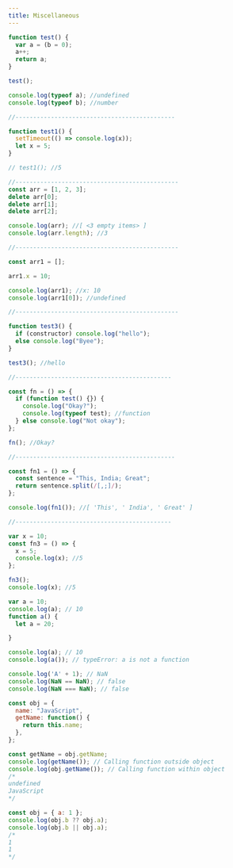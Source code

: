 ```yaml
---
title: Miscellaneous
---
```


```JavaScript
function test() {
  var a = (b = 0);
  a++;
  return a;
}

test();

console.log(typeof a); //undefined
console.log(typeof b); //number

//---------------------------------------------

function test1() {
  setTimeout(() => console.log(x));
  let x = 5;
}

// test1(); //5

//----------------------------------------------
const arr = [1, 2, 3];
delete arr[0];
delete arr[1];
delete arr[2];

console.log(arr); //[ <3 empty items> ]
console.log(arr.length); //3

//----------------------------------------------

const arr1 = [];

arr1.x = 10;

console.log(arr1); //x: 10
console.log(arr1[0]); //undefined

//----------------------------------------------

function test3() {
  if (constructor) console.log("hello");
  else console.log("Byee");
}

test3(); //hello

//--------------------------------------------

const fn = () => {
  if (function test() {}) {
    console.log("Okay?");
    console.log(typeof test); //function
  } else console.log("Not okay");
};

fn(); //Okay?

//---------------------------------------------

const fn1 = () => {
  const sentence = "This, India; Great";
  return sentence.split(/[,;]/);
};

console.log(fn1()); //[ 'This', ' India', ' Great' ]

//--------------------------------------------

var x = 10;
const fn3 = () => {
  x = 5;
  console.log(x); //5
};

fn3();
console.log(x); //5

```

```JavaScript
var a = 10;
console.log(a); // 10
function a() {
  let a = 20;

}

console.log(a); // 10
console.log(a()); // typeError: a is not a function

console.log('A' + 1); // NaN
console.log(NaN == NaN); // false
console.log(NaN === NaN); // false
```
```JavaScript
const obj = {
  name: "JavaScript",
  getName: function() {
    return this.name;
  },
};

const getName = obj.getName;
console.log(getName()); // Calling function outside object
console.log(obj.getName()); // Calling function within object
/* 
undefined
JavaScript
*/
```

```JavaScript
const obj = { a: 1 };
console.log(obj.b ?? obj.a);
console.log(obj.b || obj.a);
/* 
1
1
*/
```